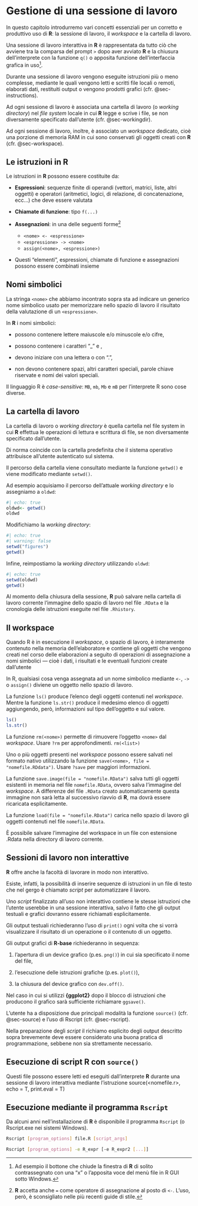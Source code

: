 # Gestione di una sessione di lavoro

In questo capitolo introdurremo vari concetti essenziali per un corretto e produttivo uso di **R**: la sessione di lavoro, il *workspace* e la cartella di lavoro.

Una sessione di lavoro interattiva in **R** è rappresentata da tutto ciò che avviene tra la comparsa del prompt `>` dopo aver avviato **R** e la chiusura dell'interprete con la funzione `q()` o apposita funzione dell'interfaccia grafica in uso^[Ad esempio il bottone che chiude la finestra di **R** di solito contrassegnato con una "x" o l'apposita voce del menù file in R GUI sotto Windows.].

Durante una sessione di lavoro vengono eseguite istruzioni più o meno complesse, mediante le quali vengono letti e scritti file locali o remoti, elaborati dati, restituiti output o vengono prodotti grafici (cfr. @sec-instructions). 

Ad ogni sessione di lavoro è associata una cartella di lavoro (o *working directory*) nel *file system* locale in cui **R** legge e scrive i file, se non diversamente specificato dall'utente (cfr. @sec-workingdir).

Ad ogni sessione di lavoro, inoltre, è associato un *workspace* dedicato, cioè una porzione di memoria RAM in cui sono  conservati gli oggetti creati con **R** (cfr. @sec-workspace).

## Le istruzioni in R {#sec-instructions}

Le istruzioni in **R** possono essere costituite da:

- **Espressioni**: sequenze finite di operandi (vettori, matrici, liste, altri oggetti) e operatori (aritmetici, logici, di relazione, di concatenazione, ecc...) che deve essere valutata

- **Chiamate di funzione**: tipo ```f(...)```

- **Assegnazioni**: in una delle seguenti forme^[**R** accetta anche `=` come operatore di assegnazione al posto di `<-`. L'uso, però, è sconsigliato nelle più recenti guide di stile.] 

  - ```<nome> <- <espressione>```
  - ```<espressione> -> <nome>```
  - ```assign(<nome>, <espressione>)```
  
- Questi "elementi", espressioni, chiamate di funzione e assegnazioni possono essere combinati insieme

## Nomi simbolici

La stringa ```<nome>``` che abbiamo incontrato sopra sta ad indicare un generico nome simbolico usato per memorizzare nello spazio di lavoro il risultato della valutazione di un ```<espressione>```.

In **R** i nomi simbolici:

- possono contenere lettere maiuscole e/o minuscole e/o cifre,

- possono contenere i caratteri "_" e ,

- devono iniziare con una lettera o con ".",

- non devono contenere spazi, altri caratteri speciali, parole chiave riservate e nomi dei valori speciali.

::: {.callout-warning}
Il linguaggio R è *case-sensitive*: ```MB```, ```mb```, ```Mb``` e ```mB``` per l'interprete R sono cose diverse.
:::

## La cartella di lavoro {#sec-workingdir}

La cartella di lavoro o *working directory* è quella cartella nel file system in cui **R** effettua le operazioni di lettura e scrittura di file, se non diversamente specificato dall'utente.

Di norma coincide con la cartella predefinita che il sistema operativo attribuisce all'utente autenticato sul sistema.

Il percorso della cartella viene consultato mediante la funzione `getwd()` e viene modificato mediante `setwd()`.

Ad esempio acquisiamo il percorso dell'attuale *working directory* e lo assegniamo a `oldwd`:

```r
#| echo: true
oldwd<- getwd()
oldwd
```

Modifichiamo la *working directory*:

```r
#| echo: true
#| warning: false
setwd("figures")
getwd()
```

Infine, reimpostiamo la *working directory* utilizzando `oldwd`:

```r
#| echo: true
setwd(oldwd)
getwd()
```

Al momento della chiusura della sessione, **R** può salvare nella cartella di lavoro corrente l'immagine dello spazio di lavoro nel file `.RData` e la cronologia delle istruzioni eseguite nel file `.Rhistory`.

## Il workspace {#sec-workspace}

Quando R è in esecuzione il *workspace*, o spazio di lavoro, è interamente contenuto nella memoria dell'elaboratore e contiene gli oggetti che vengono creati nel corso delle elaborazioni a seguito di operazioni di assegnazione a nomi simbolici — cioè i dati, i risultati e le eventuali funzioni create dall'utente

In R, qualsiasi cosa venga assegnata ad un nome simbolico mediante `<-`, `->` o `assign()` diviene un oggetto nello spazio di lavoro. 

La funzione `ls()` produce l'elenco degli oggetti contenuti nel *workspace*. Mentre la funzione `ls.str()` produce il medesimo elenco di oggetti aggiungendo, però, informazioni sul tipo dell'oggetto e sul valore.

```r
ls()
ls.str()
```

La funzione `rm(<nome>)` permette di rimuovere l'oggetto `<nome>` dal *workspace*. Usare `?rm` per approfondimenti. `rm(<list>)`

Uno o più oggetti presenti nel *workspace* possono essere salvati nel formato nativo utilizzando la funzione `save(<nome>, file = "nomefile.RDdata")`. Usare `?save` per maggiori informazioni.

La funzione `save.image(file = "nomefile.RData")` salva tutti gli oggetti esistenti in memoria nel file `nomefile.RData`, ovvero salva l'immagine del *workspace*. A differenze del file `.RData` creato automaticamente questa immagine non sarà letta al successivo riavvio di **R**, ma dovrà essere ricaricata esplicitamente.

La funzione `load(file = "nomefile.RData")` carica nello spazio di lavoro gli oggetti contenuti nel file `nomefile.RData`.

È possibile salvare l'immagine del workspace in un file con estensione .Rdata nella directory di lavoro corrente.


## Sessioni di lavoro non interattive

**R** offre anche la facoltà di lavorare in modo non interattivo. 

Esiste, infatti, la possibilità di inserire sequenze di istruzioni in un file di testo che nel gergo è chiamato *script* per automatizzare il lavoro.

Uno *script* finalizzato all'uso non interattivo contiene le stesse istruzioni che l'utente userebbe in una sessione interattiva, salvo il fatto che gli output testuali e grafici dovranno essere richiamati esplicitamente.

Gli output testuali richiederanno l'uso di `print()` ogni volta che si vorrà visualizzare il risultato di un operazione  o il contenuto di un oggetto.

Gli output grafici di **R-base** richiederanno in sequenza:

1. l'apertura di un device grafico (p.es. `png()`) in cui sia specificato il nome del file,

2. l'esecuzione delle istruzioni grafiche (p.es. `plot()`),

3. la chiusura del device grafico con `dev.off()`.

Nel caso in cui si utilizzi **{ggplot2}** dopo il blocco di istruzioni che producono il grafico sarà sufficiente richiamare `ggsave()`.

L'utente ha a disposizione due principali modalità la funzione `source()` (cfr. @sec-source) e l'uso di Rscript (cfr. @sec-rscript).

Nella preparazione degli *script* il richiamo esplicito degli output descritto sopra brevemente deve essere considerato una buona pratica di programmazione, sebbene non sia strettamente necessario. 

## Esecuzione di script **R** con `source()` {#sec-source}

Questi file possono essere letti ed eseguiti dall'interprete **R** durante una sessione di lavoro interattiva mediante l'istruzione
source(<nomefile.r>, echo = T, print.eval = T) 

## Esecuzione mediante il programma `Rscript`{#sec-rscript}

Da alcuni anni nell'installazione di **R** è disponibile il programma `Rscript` (o Rscript.exe nei sistemi Windows). 

```bash
Rscript [program_options] file.R [script_args]

Rscript [program_options] -e R_expr [-e R_expr2 [...]]
```



